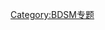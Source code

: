 {{catmore1|[[Wikipedia:BDSM专题|Wikipedia:BDSM专题]]}}
{{:Wikipedia:BDSM专题/需要整理的BDSM条目图表}}
[[Category:BDSM专题|Category:BDSM专题]]